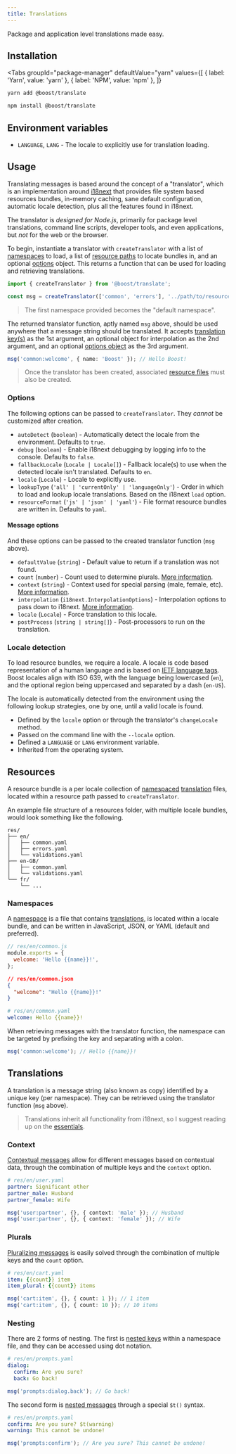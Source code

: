 ```yaml
---
title: Translations
---
```



<EnvBadges backend tooling />

Package and application level translations made easy.

## Installation

<Tabs
  groupId="package-manager"
  defaultValue="yarn"
  values={[
    { label: 'Yarn', value: 'yarn' },
    { label: 'NPM', value: 'npm' },
  ]}
>
  <TabItem value="yarn">

```bash
yarn add @boost/translate
```

  </TabItem>
  <TabItem value="npm">

```bash
npm install @boost/translate
```

  </TabItem>
</Tabs>

## Environment variables

- `LANGUAGE`, `LANG` - The locale to explicitly use for translation loading.

## Usage

Translating messages is based around the concept of a "translator", which is an implementation
around [i18next](https://www.npmjs.com/package/i18next) that provides file system based resources
bundles, in-memory caching, sane default configuration, automatic locale detection, plus all the
features found in i18next.

The translator is _designed for Node.js_, primarily for package level translations, command line
scripts, developer tools, and even applications, but _not_ for the web or the browser.

To begin, instantiate a translator with `createTranslator` with a list of [namespaces](#namespaces)
to load, a list of [resource paths](#resources) to locate bundles in, and an optional
[options](#options) object. This returns a function that can be used for loading and retrieving
translations.

```ts
import { createTranslator } from '@boost/translate';

const msg = createTranslator(['common', 'errors'], '../path/to/resources');
```

> The first namespace provided becomes the "default namespace".

The returned translator function, aptly named `msg` above, should be used anywhere that a message
string should be translated. It accepts [translation key(s)](#translations) as the 1st argument, an
optional object for interpolation as the 2nd argument, and an optional
[options object](#message-options) as the 3rd argument.

```ts
msg('common:welcome', { name: 'Boost' }); // Hello Boost!
```

> Once the translator has been created, associated [resource files](#resources) must also be
> created.

### Options

The following options can be passed to `createTranslator`. They _cannot_ be customized after
creation.

- `autoDetect` (`boolean`) - Automatically detect the locale from the environment. Defaults to
  `true`.
- `debug` (`boolean`) - Enable i18next debugging by logging info to the console. Defaults to
  `false`.
- `fallbackLocale` (`Locale | Locale[]`) - Fallback locale(s) to use when the detected locale isn't
  translated. Defaults to `en`.
- `locale` (`Locale`) - Locale to explicitly use.
- `lookupType` (`'all' | 'currentOnly' | 'languageOnly'`) - Order in which to load and lookup locale
  translations. Based on the i18next `load` option.
- `resourceFormat` (`'js' | 'json' | 'yaml'`) - File format resource bundles are written in.
  Defaults to `yaml`.

#### Message options

And these options can be passed to the created translator function (`msg` above).

- `defaultValue` (`string`) - Default value to return if a translation was not found.
- `count` (`number`) - Count used to determine plurals.
  [More information](https://www.i18next.com/translation-function/plurals).
- `context` (`string`) - Context used for special parsing (male, female, etc).
  [More information](https://www.i18next.com/translation-function/context).
- `interpolation` (`i18next.InterpolationOptions`) - Interpolation options to pass down to i18next.
  [More information](https://www.i18next.com/translation-function/interpolation#additional-options).
- `locale` (`Locale`) - Force translation to this locale.
- `postProcess` (`string | string[]`) - Post-processors to run on the translation.

### Locale detection

To load resource bundles, we require a locale. A locale is code based representation of a human
language and is based on [IETF language tags](https://en.wikipedia.org/wiki/IETF_language_tag).
Boost locales align with ISO 639, with the language being lowercased (`en`), and the optional region
being uppercased and separated by a dash (`en-US`).

The locale is automatically detected from the environment using the following lookup strategies, one
by one, until a valid locale is found.

- Defined by the `locale` option or through the translator's `changeLocale` method.
- Passed on the command line with the `--locale` option.
- Defined a `LANGUAGE` or `LANG` environment variable.
- Inherited from the operating system.

## Resources

A resource bundle is a per locale collection of [namespaced](#namespaces)
[translation](#translations) files, located within a resource path passed to `createTranslator`.

An example file structure of a resources folder, with multiple locale bundles, would look something
like the following.

```
res/
├── en/
│   ├── common.yaml
│   ├── errors.yaml
│   └── validations.yaml
├── en-GB/
│   ├── common.yaml
│   └── validations.yaml
└── fr/
    └── ...
```

### Namespaces

A [namespace](https://www.i18next.com/principles/namespaces) is a file that contains
[translations](#translations), is located within a locale bundle, and can be written in JavaScript,
JSON, or YAML (default and preferred).

```js
// res/en/common.js
module.exports = {
  welcome: 'Hello {{name}}!',
};
```

```json
// res/en/common.json
{
  "welcome": "Hello {{name}}!"
}
```

```yaml
# res/en/common.yaml
welcome: Hello {{name}}!
```

When retrieving messages with the translator function, the namespace can be targeted by prefixing
the key and separating with a colon.

```ts
msg('common:welcome'); // Hello {{name}}!
```

## Translations

A translation is a message string (also known as copy) identified by a unique key (per namespace).
They can be retrieved using the translator function (`msg` above).

> Translations inherit all functionality from i18next, so I suggest reading up on the
> [essentials](https://www.i18next.com/translation-function/essentials).

### Context

[Contextual messages](https://www.i18next.com/translation-function/context) allow for different
messages based on contextual data, through the combination of multiple keys and the `context`
option.

```yaml
# res/en/user.yaml
partner: Significant other
partner_male: Husband
partner_female: Wife
```

```ts
msg('user:partner', {}, { context: 'male' }); // Husband
msg('user:partner', {}, { context: 'female' }); // Wife
```

### Plurals

[Pluralizing messages](https://www.i18next.com/translation-function/plurals) is easily solved
through the combination of multiple keys and the `count` option.

```yaml
# res/en/cart.yaml
item: {{count}} item
item_plural: {{count}} items
```

```ts
msg('cart:item', {}, { count: 1 }); // 1 item
msg('cart:item', {}, { count: 10 }); // 10 items
```

### Nesting

There are 2 forms of nesting. The first is
[nested keys](https://www.i18next.com/translation-function/essentials#accessing-keys) within a
namespace file, and they can be accessed using dot notation.

```yaml
# res/en/prompts.yaml
dialog:
  confirm: Are you sure?
  back: Go back!
```

```ts
msg('prompts:dialog.back'); // Go back!
```

The second form is [nested messages](https://www.i18next.com/translation-function/nesting) through a
special `$t()` syntax.

```yaml
# res/en/prompts.yaml
confirm: Are you sure? $t(warning)
warning: This cannot be undone!
```

```ts
msg('prompts:confirm'); // Are you sure? This cannot be undone!
```

